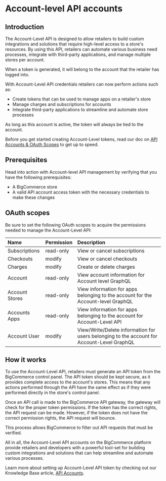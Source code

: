 # Account-level API accounts

## Introduction
The Account-Level API is designed to allow retailers to build custom integrations and solutions that require high-level access to a store's resources. By using this API, retailers can automate various business need processes, integrate with third-party applications, and manage multiple stores per account.

<Callout type="info">
    When a token is generated, it will belong to the account that the retailer has logged into.
</Callout> 

With Account-Level API credentials retailers can now perform actions such as:
* Create tokens that can be used to manage apps on a retailer's store
* Manage charges and subscriptions for accounts
* Integrate third-party applications to streamline and automate store processes

<Callout type="info">
    As long as this account is active, the token will always be tied to the account.
</Callout>

Before you get started creating Account-Level tokens, read our doc on [API Accounts & OAuth Scopes](api-docs/getting-started/api-accounts) to get up to speed.

## Prerequisites

Head into action with Account-level API management by verifying that you have the following prerequisites:

* A BigCommerce store
* A valid API account access token with the necessary credentials to make these changes

## OAuth scopes

Be sure to set the following OAuth scopes to acquire the permissions needed to manage the Account-Level API:

| Name | Permission | Description |
|:---|:---|:---|
| Subscriptions | read-only | View or cancel subscriptions |
| Checkouts | modify | View or cancel checkouts |
| Charges | modify | Create or delete charges |
| Account | read-only | View account information for Account level GraphQL |
| Account Stores | read-only | View information for apps belonging to the account for the Account-level GraphQL |
| Accounts Apps | read-only | View information for apps belonging to the account for Account-Level API |
| Account User | modify | View/Write/Delete information for users belonging to the account for Account-Level GraphQL |

## How it works

To use the Account-Level API, retailers must generate an API token from the BigCommerce control panel. The API token should be kept secure, as it provides complete access to the account's stores. This means that any actions performed through the API have the same effect as if they were performed directly in the store's control panel. 

Once an API call is made to the BigCommerce API gateway, the gateway will check for the proper token permissions. If the token has the correct rights, the API request can be made. However, if the token does not have the correct permission rights, the API request will bounce.

This process allows BigCommerce to filter out API requests that must be verified.

All in all, the Account-Level API accounts on the BigCommerce platform provide retailers and developers with a powerful tool-set for building custom integrations and solutions that can help streamline and automate various processes.

Learn more about setting up Account-Level API token by checking out our Knowledge Base article, [API Accounts](https://support.bigcommerce.com/s/article/Store-API-Accounts?language=en_US#Account-Level-api-accounts).
